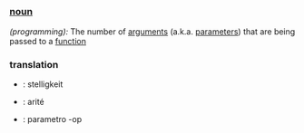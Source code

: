 == {{en}} ==
=== [[noun]] ===
''(programming):'' The number of [[argument|arguments]] (a.k.a. [[parameter|parameters]]) that are being passed to a [[function]]

=== translation ===

* {{de}} : stelligkeit
* {{fr}} : arité
* {{io}} : parametro -op